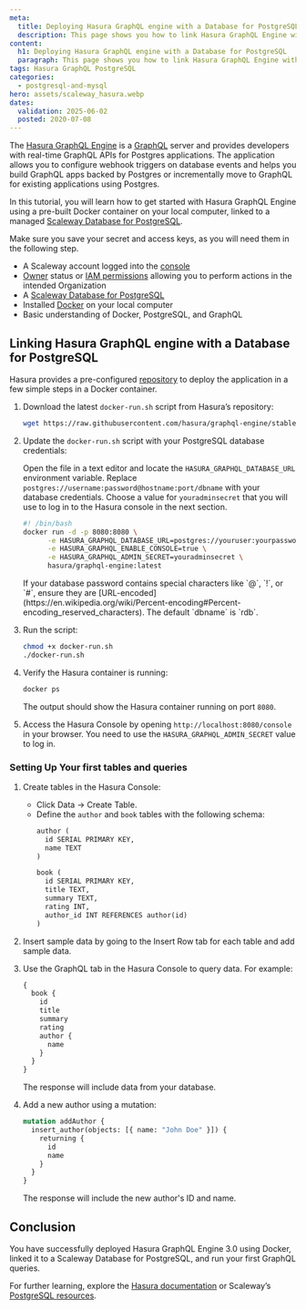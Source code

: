 ```yaml
---
meta:
  title: Deploying Hasura GraphQL engine with a Database for PostgreSQL
  description: This page shows you how to link Hasura GraphQL Engine with a Database for PostgreSQL
content:
  h1: Deploying Hasura GraphQL engine with a Database for PostgreSQL
  paragraph: This page shows you how to link Hasura GraphQL Engine with a Database for PostgreSQL
tags: Hasura GraphQL PostgreSQL
categories:
  - postgresql-and-mysql
hero: assets/scaleway_hasura.webp
dates:
  validation: 2025-06-02
  posted: 2020-07-08
---
```



The [Hasura GraphQL Engine](https://hasura.io) is a [GraphQL](https://graphql.org/) server and provides developers with real-time GraphQL APIs for Postgres applications. The application allows you to configure webhook triggers on database events and helps you build GraphQL apps backed by Postgres or incrementally move to GraphQL for existing applications using Postgres.

In this tutorial, you will learn how to get started with Hasura GraphQL Engine using a pre-built Docker container on your local computer, linked to a managed [Scaleway Database for PostgreSQL](https://www.scaleway.com/en/database/).

<Message type="important">
  Make sure you save your secret and access keys, as you will need them in the following step.
</Message>

<Requirements />

- A Scaleway account logged into the [console](https://console.scaleway.com)
- [Owner](/iam/concepts/#owner) status or [IAM permissions](/iam/concepts/#permission) allowing you to perform actions in the intended Organization
- A [Scaleway Database for PostgreSQL](https://www.scaleway.com/en/database/)
- Installed [Docker](https://docs.docker.com/get-docker/) on your local computer
- Basic understanding of Docker, PostgreSQL, and GraphQL

## Linking Hasura GraphQL engine with a Database for PostgreSQL

Hasura provides a pre-configured [repository](https://github.com/hasura/graphql-engine/tree/stable/install-manifests) to deploy the application in a few simple steps in a Docker container.

1. Download the latest `docker-run.sh` script from Hasura’s repository:
   ```bash
   wget https://raw.githubusercontent.com/hasura/graphql-engine/stable/install-manifests/docker-run/docker-run.sh
   ```

2. Update the `docker-run.sh` script with your PostgreSQL database credentials:

   Open the file in a text editor and locate the `HASURA_GRAPHQL_DATABASE_URL` environment variable. Replace `postgres://username:password@hostname:port/dbname` with your database credentials. Choose a value for `youradminsecret` that you will use to log in to the Hasura console in the next section.

   ```bash
   #! /bin/bash
   docker run -d -p 8080:8080 \
         -e HASURA_GRAPHQL_DATABASE_URL=postgres://youruser:yourpassword@yourhost:5432/dbname \
         -e HASURA_GRAPHQL_ENABLE_CONSOLE=true \
         -e HASURA_GRAPHQL_ADMIN_SECRET=youradminsecret \
         hasura/graphql-engine:latest
   ```

   <Message type="note">
     If your database password contains special characters like `@`, `!`, or `#`, ensure they are [URL-encoded](https://en.wikipedia.org/wiki/Percent-encoding#Percent-encoding_reserved_characters). The default `dbname` is `rdb`.
   </Message>

3. Run the script:
   ```bash
   chmod +x docker-run.sh
   ./docker-run.sh
   ```

4. Verify the Hasura container is running:
   ```bash
   docker ps
   ```
   The output should show the Hasura container running on port `8080`.

5. Access the Hasura Console by opening `http://localhost:8080/console` in your browser. You need to use the `HASURA_GRAPHQL_ADMIN_SECRET` value to log in.


### Setting Up Your first tables and queries

1. Create tables in the Hasura Console:
   - Click Data -> Create Table.
   - Define the `author` and `book` tables with the following schema:
     ```graphql
     author (
       id SERIAL PRIMARY KEY,
       name TEXT
     )

     book (
       id SERIAL PRIMARY KEY,
       title TEXT,
       summary TEXT,
       rating INT,
       author_id INT REFERENCES author(id)
     )
     ```

2. Insert sample data by going to the Insert Row tab for each table and add sample data.

3. Use the GraphQL tab in the Hasura Console to query data. For example:
   ```graphql
   {
     book {
       id
       title
       summary
       rating
       author {
         name
       }
     }
   }
   ```

   The response will include data from your database.

4. Add a new author using a mutation:
   ```graphql
   mutation addAuthor {
     insert_author(objects: [{ name: "John Doe" }]) {
       returning {
         id
         name
       }
     }
   }
   ```

   The response will include the new author's ID and name.

## Conclusion

You have successfully deployed Hasura GraphQL Engine 3.0 using Docker, linked it to a Scaleway Database for PostgreSQL, and run your first GraphQL queries.

For further learning, explore the [Hasura documentation](https://hasura.io/docs/latest/) or Scaleway’s [PostgreSQL resources](/managed-databases-for-postgresql-and-mysql/).